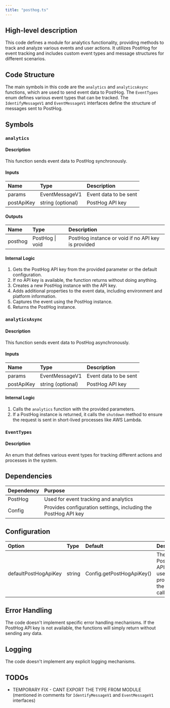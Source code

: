 ```yaml
---
title: "posthog.ts"
---
```


## High-level description
This code defines a module for analytics functionality, providing methods to track and analyze various events and user actions. It utilizes PostHog for event tracking and includes custom event types and message structures for different scenarios.

## Code Structure
The main symbols in this code are the `analytics` and `analyticsAsync` functions, which are used to send event data to PostHog. The `EventTypes` enum defines various event types that can be tracked. The `IdentifyMessageV1` and `EventMessageV1` interfaces define the structure of messages sent to PostHog.

## Symbols

### `analytics`
#### Description
This function sends event data to PostHog synchronously.

#### Inputs
| Name | Type | Description |
|:-----|:-----|:------------|
| params | EventMessageV1 | Event data to be sent |
| postApiKey | string (optional) | PostHog API key |

#### Outputs
| Name | Type | Description |
|:-----|:-----|:------------|
| posthog | PostHog \| void | PostHog instance or void if no API key is provided |

#### Internal Logic
1. Gets the PostHog API key from the provided parameter or the default configuration.
2. If no API key is available, the function returns without doing anything.
3. Creates a new PostHog instance with the API key.
4. Adds additional properties to the event data, including environment and platform information.
5. Captures the event using the PostHog instance.
6. Returns the PostHog instance.

### `analyticsAsync`
#### Description
This function sends event data to PostHog asynchronously.

#### Inputs
| Name | Type | Description |
|:-----|:-----|:------------|
| params | EventMessageV1 | Event data to be sent |
| postApiKey | string (optional) | PostHog API key |

#### Internal Logic
1. Calls the `analytics` function with the provided parameters.
2. If a PostHog instance is returned, it calls the `shutdown` method to ensure the request is sent in short-lived processes like AWS Lambda.

### `EventTypes`
#### Description
An enum that defines various event types for tracking different actions and processes in the system.

## Dependencies
| Dependency | Purpose |
|:-----------|:--------|
| PostHog | Used for event tracking and analytics |
| Config | Provides configuration settings, including the PostHog API key |

## Configuration
| Option | Type | Default | Description |
|:-------|:-----|:--------|:------------|
| defaultPostHogApiKey | string | Config.getPostHogApiKey() | The default PostHog API key used if not provided in the function call |

## Error Handling
The code doesn't implement specific error handling mechanisms. If the PostHog API key is not available, the functions will simply return without sending any data.

## Logging
The code doesn't implement any explicit logging mechanisms.

## TODOs
- TEMPORARY FIX - CANT EXPORT THE TYPE FROM MODULE (mentioned in comments for `IdentifyMessageV1` and `EventMessageV1` interfaces)